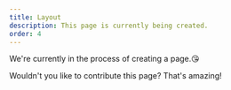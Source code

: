 ```yaml
---
title: Layout
description: This page is currently being created.
order: 4
---
```


We're currently in the process of creating a page.😘

Wouldn't you like to contribute this page? That's amazing!
